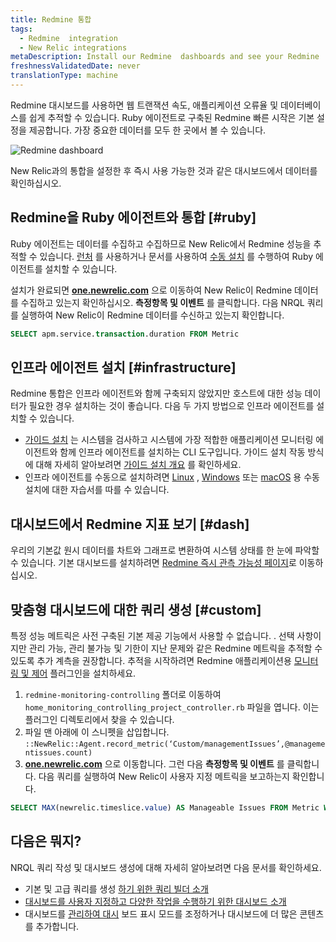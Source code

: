 ```yaml
---
title: Redmine 통합
tags:
  - Redmine  integration
  - New Relic integrations
metaDescription: Install our Redmine  dashboards and see your Redmine  data in New Relic.
freshnessValidatedDate: never
translationType: machine
---
```



Redmine 대시보드를 사용하면 웹 트랜잭션 속도, 애플리케이션 오류율 및 데이터베이스를 쉽게 추적할 수 있습니다. Ruby 에이전트로 구축된 Redmine 빠른 시작은 기본 설정을 제공합니다. <InlinePopover type="dashboards"/>가장 중요한 데이터를 모두 한 곳에서 볼 수 있습니다.

<img
  src={infrastructureRedmineIoDash}
  title="Redmine dashboard"
  alt="Redmine dashboard"
/>

<figcaption>
  New Relic과의 통합을 설정한 후 즉시 사용 가능한 것과 같은 대시보드에서 데이터를 확인하십시오.
</figcaption>

## Redmine을 Ruby 에이전트와 통합 [#ruby]

Ruby 에이전트는 데이터를 수집하고 수집하므로 New Relic에서 Redmine 성능을 추적할 수 있습니다. [런처](https://one.newrelic.com/marketplace?account=1&state=eb17d004-3569-306a-d693-9506d3d0cf4e) 를 사용하거나 문서를 사용하여 [수동 설치](/docs/apm/agents/ruby-agent/installation/install-new-relic-ruby-agent) 를 수행하여 Ruby 에이전트를 설치할 수 있습니다.

설치가 완료되면 **[one.newrelic.com](https://one.newrelic.com/all-capaibilities)** 으로 이동하여 New Relic이 Redmine 데이터를 수집하고 있는지 확인하십시오. **측정항목 및 이벤트** 를 클릭합니다. 다음 NRQL 쿼리를 실행하여 New Relic이 Redmine 데이터를 수신하고 있는지 확인합니다.

```sql
SELECT apm.service.transaction.duration FROM Metric
```

## 인프라 에이전트 설치 [#infrastructure]

Redmine 통합은 인프라 에이전트와 함께 구축되지 않았지만 호스트에 대한 성능 데이터가 필요한 경우 설치하는 것이 좋습니다. 다음 두 가지 방법으로 인프라 에이전트를 설치할 수 있습니다.

* [가이드 설치](https://one.newrelic.com/nr1-core?state=4f81feab-35f7-e97e-9903-52510f8542bd) 는 시스템을 검사하고 시스템에 가장 적합한 애플리케이션 모니터링 에이전트와 함께 인프라 에이전트를 설치하는 CLI 도구입니다. 가이드 설치 작동 방식에 대해 자세히 알아보려면 [가이드 설치 개요](/docs/infrastructure/host-integrations/installation/new-relic-guided-install-overview) 를 확인하세요.
* 인프라 에이전트를 수동으로 설치하려면 [Linux](/docs/infrastructure/install-infrastructure-agent/linux-installation/install-infrastructure-monitoring-agent-linux) , [Windows](/docs/infrastructure/install-infrastructure-agent/windows-installation/install-infrastructure-monitoring-agent-windows/) 또는 [macOS](/docs/infrastructure/install-infrastructure-agent/macos-installation/install-infrastructure-monitoring-agent-macos/) 용 수동 설치에 대한 자습서를 따를 수 있습니다.

## 대시보드에서 Redmine 지표 보기 [#dash]

우리의 기본값 <InlinePopover type="dashboards"/>원시 데이터를 차트와 그래프로 변환하여 시스템 상태를 한 눈에 파악할 수 있습니다. 기본 대시보드를 설치하려면 [Redmine 즉시 관측 가능성 페이지](https://newrelic.com/instant-observability/redmine)로 이동하십시오.

## 맞춤형 대시보드에 대한 쿼리 생성 [#custom]

특정 성능 메트릭은 사전 구축된 기본 제공 기능에서 사용할 수 없습니다. <InlinePopover type="dashboards"/>. 선택 사항이지만 관리 가능, 관리 불가능 및 기한이 지난 문제와 같은 Redmine 메트릭을 추적할 수 있도록 추가 계측을 권장합니다. 추적을 시작하려면 Redmine 애플리케이션용 [모니터링 및 제어](https://www.redmine.org/plugins/monitoring-controlling) 플러그인을 설치하세요.

1. `redmine-monitoring-controlling` 폴더로 이동하여 `home_monitoring_controlling_project_controller.rb` 파일을 엽니다. 이는 플러그인 디렉토리에서 찾을 수 있습니다.
2. 파일 맨 아래에 이 스니펫을 삽입합니다. `::NewRelic::Agent.record_metric(‘Custom/managementIssues’,@managementissues.count)`
3. **[one.newrelic.com](https://one.newrelic.com/all-capabilities)** 으로 이동합니다. 그런 다음 **측정항목 및 이벤트** 를 클릭합니다. 다음 쿼리를 실행하여 New Relic이 사용자 지정 메트릭을 보고하는지 확인합니다.

```sql
SELECT MAX(newrelic.timeslice.value) AS Manageable Issues FROM Metric WHERE metricTimesliceName like '%Custom/managementissues%'
```

## 다음은 뭐지?

NRQL 쿼리 작성 및 대시보드 생성에 대해 자세히 알아보려면 다음 문서를 확인하세요.

* 기본 및 고급 쿼리를 생성 [하기 위한 쿼리 빌더 소개](/docs/query-your-data/explore-query-data/query-builder/introduction-query-builder)
* [대시보드를 사용자 지정하고 다양한 작업을 수행하기 위한 대시보드 소개](/docs/query-your-data/explore-query-data/dashboards/introduction-dashboards)
* 대시보드를 [관리하여 대시](/docs/query-your-data/explore-query-data/dashboards/manage-your-dashboard) 보드 표시 모드를 조정하거나 대시보드에 더 많은 콘텐츠를 추가합니다.